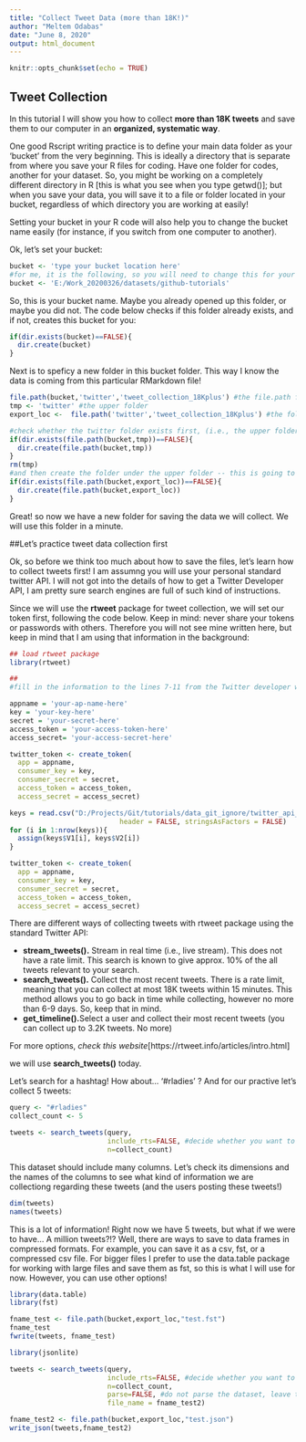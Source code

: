 ```yaml
---
title: "Collect Tweet Data (more than 18K!)"
author: "Meltem Odabas"
date: "June 8, 2020"
output: html_document
---
```


```r
knitr::opts_chunk$set(echo = TRUE)
```

## Tweet Collection

In this tutorial I will show you how to collect **more than 18K tweets** and save them to our computer in an **organized, systematic way**.

One good Rscript writing practice is to define your main data folder as your 'bucket' from the very beginning. This is ideally a directory that is separate from where you save your R files for coding. Have one folder for codes, another for your dataset. So, you might be working on a completely different directory in R [this is what you see when you type getwd()]; but when you save your data, you will save it to a file or folder located in your bucket, regardless of which directory you are working at easily!

Setting your bucket in your R code will also help you to change the bucket name easily (for instance, if you switch from one computer to another).

Ok, let's set your bucket:

```r
bucket <- 'type your bucket location here'
#for me, it is the following, so you will need to change this for your own use:
bucket <- 'E:/Work_20200326/datasets/github-tutorials'
```

So, this is your bucket name. Maybe you already opened up this folder, or maybe you did not. The code below checks if this folder already exists, and if not, creates this bucket for you:

```r
if(dir.exists(bucket)==FALSE){
  dir.create(bucket)
}
```

Next is to speficy a new folder in this bucket folder. This way I know the data is coming from this particular RMarkdown file!
```r
file.path(bucket,'twitter','tweet_collection_18Kplus') #the file.path function takes all the elements in it and merges them in a way that you can use it as a file or folder location!
tmp <- 'twitter' #the upper folder
export_loc <-  file.path('twitter','tweet_collection_18Kplus') #the folder where we will save our tweet data

#check whether the twitter folder exists first, (i.e., the upper folder)
if(dir.exists(file.path(bucket,tmp))==FALSE){
  dir.create(file.path(bucket,tmp))
}
rm(tmp)
#and then create the folder under the upper folder -- this is going to be our "export location"
if(dir.exists(file.path(bucket,export_loc))==FALSE){
  dir.create(file.path(bucket,export_loc))
}
```

Great! so now we have a new folder for saving the data we will collect. We will use this folder in a minute.

##Let's practice tweet data collection first

Ok, so before we think too much about how to save the files, let's learn how to collect tweets first! I am assumng you will use your personal standard twitter API. I will not got into the details of how to get a Twitter Developer API, I am pretty sure search engines are full of such kind of instructions. 

Since we will use the **rtweet** package for tweet collection, we will set our token first, following the code below. Keep in mind: never share your tokens or passwords with others. Therefore you will not see mine written here, but keep in mind that I am using that information in the background:

```r
## load rtweet package
library(rtweet)

##
#fill in the information to the lines 7-11 from the Twitter developer website

appname = 'your-ap-name-here'
key = 'your-key-here'
secret = 'your-secret-here'
access_token = 'your-access-token-here'
access_secret= 'your-access-secret-here'

twitter_token <- create_token(
  app = appname,
  consumer_key = key,
  consumer_secret = secret,
  access_token = access_token,
  access_secret = access_secret)

```

```r
keys = read.csv("D:/Projects/Git/tutorials/data_git_ignore/twitter_api_key.csv",
                           header = FALSE, stringsAsFactors = FALSE)
for (i in 1:nrow(keys)){
  assign(keys$V1[i], keys$V2[i])
}

twitter_token <- create_token(
  app = appname,
  consumer_key = key,
  consumer_secret = secret,
  access_token = access_token,
  access_secret = access_secret)
```

There are different ways of collecting tweets with rtweet package using the standard Twitter API:

* **stream_tweets().** Stream in real time (i.e., live stream). This does not have a rate limit. This search is known to give approx. 10% of the all tweets relevant to your search.
* **search_tweets().** Collect the most recent tweets. There is a rate limit, meaning that you can collect at most 18K tweets within 15 minutes. This method allows you to go back in time while collecting, however no more than 6-9 days. So, keep that in mind. 
* **get_timeline().**Select a user and collect their most recent tweets (you can collect up to 3.2K tweets. No more)

For more options, *check this website*[https://rtweet.info/articles/intro.html]

we will use **search_tweets()** today.

Let's search for a hashtag! How about... '#rladies' ? And for our practive let's collect 5 tweets:
```r
query <- "#rladies"
collect_count <- 5

tweets <- search_tweets(query,
                        include_rts=FALSE, #decide whether you want to include rwtweets or not.
                        n=collect_count)
```

This dataset should include many columns. Let's check its dimensions and the names of the columns to see what kind of information we are collectiong regarding these tweets (and the users posting these tweets!)

```r
dim(tweets)
names(tweets)
```

This is a lot of information! Right now we have 5 tweets, but what if we were to have... A million tweets?!? Well, there are ways to save to data frames in compressed formats. For example, you can save it as a csv, fst, or a compressed csv file. For bigger files I prefer to use the data.table package for working with large files and save them as fst, so this is what I will use for now. However, you can use other options!

```r
library(data.table)
library(fst)
```

```r
fname_test <- file.path(bucket,export_loc,"test.fst")
fname_test
fwrite(tweets, fname_test)
```

```r
library(jsonlite)
```

```r
tweets <- search_tweets(query,
                        include_rts=FALSE, #decide whether you want to include rwtweets or not.
                        n=collect_count,
                        parse=FALSE, #do not parse the dataset, leave the information nested.
                        file_name = fname_test2)

```


```r
fname_test2 <- file.path(bucket,export_loc,"test.json")
write_json(tweets,fname_test2)
```
